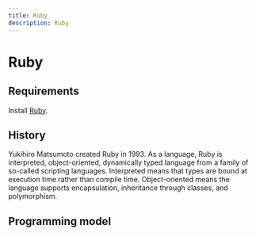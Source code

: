 ```yaml
---
title: Ruby
description: Ruby
---
```


# Ruby

## Requirements

Install [Ruby](https://www.ruby-lang.org/en/).

## History

Yukihiro Matsumoto created Ruby in 1993. As a language, Ruby is interpreted, object-oriented, dynamically typed language from a family of so-called scripting languages.
Interpreted means that types are bound at execution time rather than compile time.
Object-oriented means the language supports encapsulation, inheritance through classes, and polymorphism.

## Programming model
